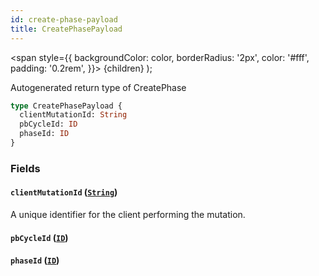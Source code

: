 ```yaml
---
id: create-phase-payload
title: CreatePhasePayload
---
```


<span
style={{
      backgroundColor: color,
      borderRadius: '2px',
      color: '#fff',
      padding: '0.2rem',
    }}>
{children}
</span>
);

Autogenerated return type of CreatePhase

```graphql
type CreatePhasePayload {
  clientMutationId: String
  pbCycleId: ID
  phaseId: ID
}
```

### Fields

#### `clientMutationId` ([`String`](/docs/api/scalars/string))

A unique identifier for the client performing the mutation.

#### `pbCycleId` ([`ID`](/docs/api/scalars/id))

#### `phaseId` ([`ID`](/docs/api/scalars/id))
